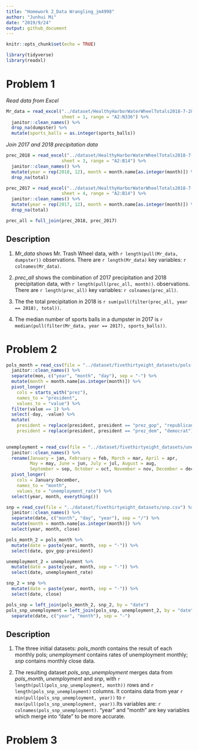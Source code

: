 ```yaml
---
title: "Homework 2_Data Wrangling_jm4998"
author: "Junhui Mi"
date: "2019/9/24"
output: github_document
---
```


```r
knitr::opts_chunk$set(echo = TRUE)

library(tidyverse)
library(readxl)
```

# Problem 1

_Read data from Excel_

```r
Mr_data = read_excel("../dataset/HealthyHarborWaterWheelTotals2018-7-28.xlsx",
                     sheet = 1, range = "A2:N336") %>%
  janitor::clean_names() %>%
  drop_na(dumpster) %>%
  mutate(sports_balls = as.integer(sports_balls))
```

_Join 2017 and 2018 precipitation data_

```r
prec_2018 = read_excel("../dataset/HealthyHarborWaterWheelTotals2018-7-28.xlsx",
                     sheet = 3, range = "A2:B14") %>%
  janitor::clean_names() %>%
  mutate(year = rep(2018, 12), month = month.name[as.integer(month)]) %>%
  drop_na(total) 

prec_2017 = read_excel("../dataset/HealthyHarborWaterWheelTotals2018-7-28.xlsx",
                     sheet = 4, range = "A2:B14") %>%
  janitor::clean_names() %>%
  mutate(year = rep(2017, 12), month = month.name[as.integer(month)]) %>%
  drop_na(total)

prec_all = full_join(prec_2018, prec_2017)
```

## Description

(1) _Mr_data_ shows Mr. Trash Wheel data, with `r length(pull(Mr_data, dumpster))` observations. There are `r length(Mr_data)` key variables: `r colnames(Mr_data)`.

(2) _prec_all_ shows the combination of 2017 precipitation and 2018 precipitation data, with `r length(pull(prec_all, month))`. observations. There are `r length(prec_all)` key variables: `r colnames(prec_all)`.

(3) The the total precipitation in 2018 is `r sum(pull(filter(prec_all, year == 2018), total))`.

(4) The median number of sports balls in a dumpster in 2017 is `r median(pull(filter(Mr_data, year == 2017), sports_balls))`.

# Problem 2

```r
pols_month = read_csv(file = "../dataset/fivethirtyeight_datasets/pols-month.csv") %>%
  janitor::clean_names() %>%
  separate(mon, c("year", "month", "day"), sep = "-") %>%
  mutate(month = month.name[as.integer(month)]) %>%
  pivot_longer(
    cols = starts_with("prez"),
    names_to = "president",
    values_to = "value") %>% 
  filter(value == 1) %>% 
  select(-day, -value) %>%
  mutate(
    president = replace(president, president == "prez_gop", "republican"),
    president = replace(president, president == "prez_dem", "democrat"))
  

unemployment = read_csv(file = "../dataset/fivethirtyeight_datasets/unemployment.csv") %>%
  janitor::clean_names() %>%
  rename(January = jan, February = feb, March = mar, April = apr,
         May = may, June = jun, July = jul, August = aug,
         September = sep, October = oct, November = nov, December = dec) %>%
  pivot_longer(
    cols = January:December,
    names_to = "month",
    values_to = "unemployment_rate") %>%
  select(year, month, everything())

snp = read_csv(file = "../dataset/fivethirtyeight_datasets/snp.csv") %>%
  janitor::clean_names() %>%
  separate(date, c("month", "day", "year"), sep = "/") %>%
  mutate(month = month.name[as.integer(month)]) %>%
  select(year, month, close)
```

```r
pols_month_2 = pols_month %>%
  mutate(date = paste(year, month, sep = "-")) %>%
  select(date, gov_gop:president)

unemployment_2 = unemployment %>%
  mutate(date = paste(year, month, sep = "-")) %>%
  select(date, unemployment_rate)

snp_2 = snp %>%
  mutate(date = paste(year, month, sep = "-")) %>%
  select(date, close)

pols_snp = left_join(pols_month_2, snp_2, by = "date")
pols_snp_unemployment = left_join(pols_snp, unemployment_2, by = "date") %>%
  separate(date, c("year", "month"), sep = "-")
```

## Description

(1) The three initial datasets:  _pols_month_ contains the result of each monthly pols; _unemployment_ contains rates of unemployment monthly; _snp_ contains monthly close data.

(2) The resulting dataset _pols_snp_unemployment_ merges data from _pols_month_, _unemployment_ and _snp_, with `r length(pull(pols_snp_unemployment, month))` rows and `r length(pols_snp_unemployment)` columns. It contains data from year `r min(pull(pols_snp_unemployment, year))` to `r max(pull(pols_snp_unemployment, year))`.Its variables are: `r colnames(pols_snp_unemployment)`. "year" and "month" are key variables which merge into "date" to be more accurate.

# Problem 3
